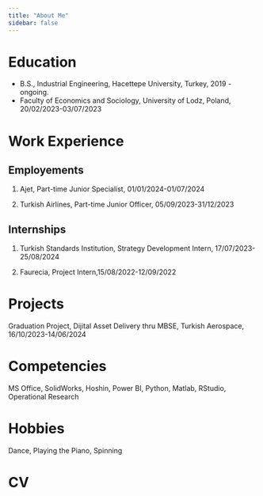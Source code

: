 ```yaml
---
title: "About Me"
sidebar: false 
---
```


# Education

-   B.S., Industrial Engineering, Hacettepe University, Turkey, 2019 - ongoing.
-   Faculty of Economics and Sociology, University of Lodz, Poland, 20/02/2023-03/07/2023

# Work Experience

## Employements

1.  Ajet, Part-time Junior Specialist, 01/01/2024-01/07/2024

2.  Turkish Airlines, Part-time Junior Officer, 05/09/2023-31/12/2023

## Internships

1.  Turkish Standards Institution, Strategy Development Intern, 17/07/2023-25/08/2024

2.  Faurecia, Project Intern,15/08/2022-12/09/2022

# Projects

Graduation Project, Dijital Asset Delivery thru MBSE, Turkish Aerospace, 16/10/2023-14/06/2024

# Competencies

MS Office, SolidWorks, Hoshin, Power BI, Python, Matlab, RStudio, Operational Research

# Hobbies

Dance, Playing the Piano, Spinning

# CV
